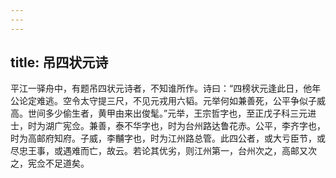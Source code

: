 ```yaml
---
---
---
```

title: 吊四状元诗
---




平江一驿舟中，有题吊四状元诗者，不知谁所作。诗曰：“四榜状元逢此日，他年公论定难逃。空令太守提三尺，不见元戎用六韬。元举何如兼善死，公平争似子威高。世间多少偷生者，黄甲由来出俊髦。”元举，王宗哲字也，至正戊子科三元进士，时为湖广宪佥。兼善，泰不华字也，时为台州路达鲁花赤。公平，李齐字也，时为高邮府知府。子威，李黼字也，时为江州路总管。此四公者，或大亏臣节，或尽忠王事，或遇难而亡，故云。若论其优劣，则江州第一，台州次之，高邮又次之，宪佥不足道矣。